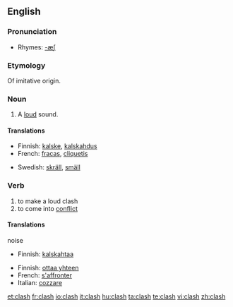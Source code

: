 {{wikipedia}}
==English==

===Pronunciation===
*Rhymes: [[Rhymes:English:-æʃ|-æʃ]]

===Etymology===
Of imitative origin.

===Noun===
{{en-noun|es}}

# {{onomat}} A [[loud]] sound.

====Translations====
{{top}}
*Finnish: [[kalske]], [[kalskahdus]]
*French: [[fracas]], [[cliquetis]]
{{mid}}
*Swedish: [[skräll]], [[smäll]]
{{bottom}}

===Verb===
{{en-verb|clash|es}}

# to make a loud clash
# to come into [[conflict]]

====Translations====
;noise
*Finnish: [[kalskahtaa]]

{{trans-top|conflict}}
*Finnish: [[ottaa yhteen]]
*French: [[s'affronter]]
*Italian: [[cozzare]]
{{trans-mid}}

{{trans-bottom}}

[[et:clash]]
[[fr:clash]]
[[io:clash]]
[[it:clash]]
[[hu:clash]]
[[ta:clash]]
[[te:clash]]
[[vi:clash]]
[[zh:clash]]
